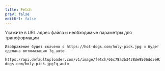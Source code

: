 ```yaml
---
title: Fetch
prev: false
editUrl: false
---
```


Укажите в URL адрес файла и необходимые параметры для трансформации

```
Изображение будет скачено с https://hot-dogs.com/holy-pick.jpg и будет сделана оптимизация ?q_auto

https://api.defaultuploader.com/v1/image/fetch/66c78a3b3438de9506dd5e93/https://hot-dogs.com/holy-pick.jpg?q_auto
```
